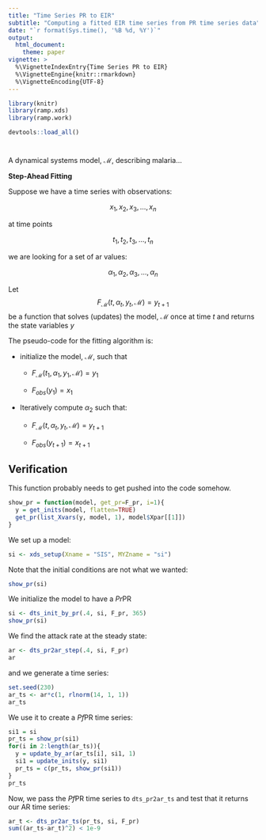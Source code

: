 ```yaml
---
title: "Time Series PR to EIR" 
subtitle: "Computing a fitted EIR time series from PR time series data" 
date: "`r format(Sys.time(), '%B %d, %Y')`"
output:
  html_document: 
    theme: paper 
vignette: >
  %\VignetteIndexEntry{Time Series PR to EIR}
  %\VignetteEngine{knitr::rmarkdown}
  %\VignetteEncoding{UTF-8}
---
```

```r
library(knitr)
library(ramp.xds)
library(ramp.work)
```

```r
devtools::load_all()
```

# 

A dynamical systems model, $\mathcal M$, describing malaria... 

**Step-Ahead Fitting** 

Suppose we have a time series with observations:

$$x_1, x_2, x_3, \ldots, x_n$$ 

at time points

$$t_1, t_2, t_3, \ldots, t_n$$ 

we are looking for a set of ar values: 

$$\alpha_1, \alpha_2, \alpha_3, \ldots, \alpha_n$$

Let $$F_{\mathcal M}(t, \alpha_t, y_t, {\mathcal M}) = y_{t+1}$$ be a function that solves (updates) the model, $\mathcal M$ once at time $t$ and returns the state variables $y$ 

The pseudo-code for the fitting algorithm is: 

+ initialize the model, $\mathcal M$, such that 

	+ $F_{\mathcal M}(t_1, \alpha_1, y_1, {\mathcal M}) = y_1$ 
	
	+ $F_{obs}(y_1) = x_1$
	
+ Iteratively compute $\alpha_2$ such that: 

	+ $F_{\mathcal M}(t, \alpha_t, y_t, {\mathcal M}) = y_{t+1}$ 
	
	+ $F_{obs}(y_{t+1}) = x_{t+1}$

## Verification

This function probably needs to get pushed into the code somehow. 

```r
show_pr = function(model, get_pr=F_pr, i=1){
  y = get_inits(model, flatten=TRUE)
  get_pr(list_Xvars(y, model, 1), model$Xpar[[1]])
}
```

We set up a model:

```r
si <- xds_setup(Xname = "SIS", MYZname = "si")
```

Note that the initial conditions are not what we wanted: 

```r
show_pr(si)
```

We initialize the model to have a *Pr*PR 

```r
si <- dts_init_by_pr(.4, si, F_pr, 365)
show_pr(si)
```

We find the attack rate at the steady state:   

```r
ar <- dts_pr2ar_step(.4, si, F_pr)
ar
```

and we generate a time series:

```r
set.seed(230)
ar_ts <- ar*c(1, rlnorm(14, 1, 1))
ar_ts
```

We use it to create a *Pf*PR time series:

```r
si1 = si
pr_ts = show_pr(si1)
for(i in 2:length(ar_ts)){
  y = update_by_ar(ar_ts[i], si1, 1)
  si1 = update_inits(y, si1)
  pr_ts = c(pr_ts, show_pr(si1))
}
pr_ts
```

Now, we pass the *Pf*PR time series to `dts_pr2ar_ts` and test that it returns our AR time series:  

```r
ar_t <- dts_pr2ar_ts(pr_ts, si, F_pr)
sum((ar_ts-ar_t)^2) < 1e-9
```

